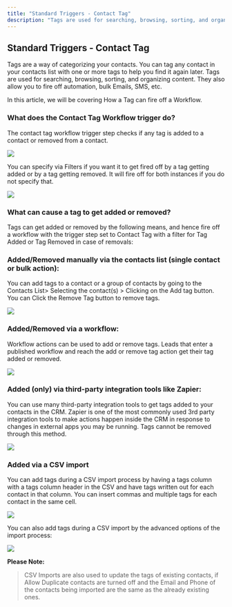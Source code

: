 ```yaml
---
title: "Standard Triggers - Contact Tag"
description: "Tags are used for searching, browsing, sorting, and organizing content. Tags are also allow you to fire off automation, bulk Emails, SMS, etc."
---
```

## Standard Triggers - Contact Tag 

Tags are a way of categorizing your contacts. You can tag any contact in your contacts list with one or more tags to help you find it again later. Tags are used for searching, browsing, sorting, and organizing content. They also allow you to fire off automation, bulk Emails, SMS, etc.  
  
In this article, we will be covering How a Tag can fire off a Workflow.

### What does the Contact Tag Workflow trigger do?

The contact tag workflow trigger step checks if any tag is added to a contact or removed from a contact.  
  
![](https://s3.amazonaws.com/cdn.freshdesk.com/data/helpdesk/attachments/production/48215643927/original/NxWCYmWtbjepAgd2ROUG-Rvoomj2nwA94g.png?1649877321)
  
You can specify via Filters if you want it to get fired off by a tag getting added or by a tag getting removed. It will fire off for both instances if you do not specify that.  
  
![](https://s3.amazonaws.com/cdn.freshdesk.com/data/helpdesk/attachments/production/48252865701/original/Wz2eN9U-q9b5FwqGLoyJ_xRol2mbx2MNGw.png?1663948521)

### What can cause a tag to get added or removed?

Tags can get added or removed by the following means, and hence fire off a workflow with the trigger step set to Contact Tag with a filter for Tag Added or Tag Removed in case of removals:  

### Added/Removed manually via the contacts list (single contact or bulk action): 

You can add tags to a contact or a group of contacts by going to the Contacts List> Selecting the contact(s) > Clicking on the Add tag button. You can Click the Remove Tag button to remove tags.

![](https://s3.amazonaws.com/cdn.freshdesk.com/data/helpdesk/attachments/production/48252876878/original/adTvReZ-L4adHf_xcda9ps55YmfXj7K8Lw.gif?1663951791)

### Added/Removed via a workflow:  

Workflow actions can be used to add or remove tags. Leads that enter a published workflow and reach the add or remove tag action get their tag added or removed.

![](https://s3.amazonaws.com/cdn.freshdesk.com/data/helpdesk/attachments/production/48253120218/original/MGuMOlailh9Jmn5kJr0F-ktq3ejUu8GU8A.gif?1664191236)

### Added (only) via third-party integration tools like Zapier:  

You can use many third-party integration tools to get tags added to your contacts in the CRM. Zapier is one of the most commonly used 3rd party integration tools to make actions happen inside the CRM in response to changes in external apps you may be running. Tags cannot be removed through this method.

![](https://s3.amazonaws.com/cdn.freshdesk.com/data/helpdesk/attachments/production/48253137580/original/3hyA-CiV129r5_T-E-nRbcrNn8N10SVtmQ.gif?1664195112)

### Added via a CSV import

You can add tags during a CSV import process by having a tags column with a tags column header in the CSV and have tags written out for each contact in that column. You can insert commas and multiple tags for each contact in the same cell.  

![](https://s3.amazonaws.com/cdn.freshdesk.com/data/helpdesk/attachments/production/48253155778/original/bMA50nptY7VxrlZ4Xn6nuRg6MYuD-_Qecw.gif?1664198566)
  
You can also add tags during a CSV import by the advanced options of the import process:

![](https://s3.amazonaws.com/cdn.freshdesk.com/data/helpdesk/attachments/production/48253160766/original/dLXRneYYvywN9EzigyuPf2g9vD2bEM61HA.gif?1664199340)
  
**Please Note:**
>CSV Imports are also used to update the tags of existing contacts, if Allow Duplicate contacts are turned off and the Email and Phone of the contacts being imported are the same as the already existing ones.
